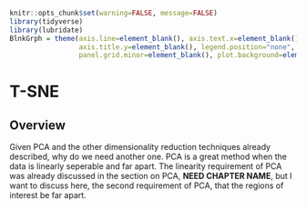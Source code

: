 ```r
knitr::opts_chunk$set(warning=FALSE, message=FALSE)
library(tidyverse)
library(lubridate)
BlnkGrph = theme(axis.line=element_blank(), axis.text.x=element_blank(), axis.text.y=element_blank(), axis.ticks=element_blank(), axis.title.x=element_blank(),
                 axis.title.y=element_blank(), legend.position="none", panel.background=element_blank(), panel.border=element_blank(), panel.grid.major=element_blank(),
                 panel.grid.minor=element_blank(), plot.background=element_blank(),plot.margin=grid::unit(c(0,0,0,0), "mm"))
```

# T-SNE {#tSNE}

## Overview

Given PCA and the other dimensionality reduction techniques already described, why do we need another one.  PCA is a great method when the data is linearly seperable and far apart. The linearity requirement of PCA was already discussed in the section on PCA, **NEED CHAPTER NAME**, but I want to discuss here, the second requirement of PCA, that the regions of interest be far apart.  